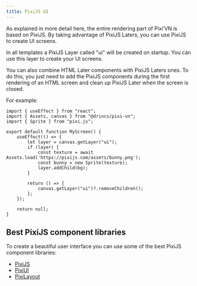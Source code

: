 ```yaml
---
title: PixiJS UI
---
```


As explained in more detail <DynamicLink href="/start/canvas">here</DynamicLink>, the entire rendering part of Pixi’VN is based on PixiJS. By taking advantage of <DynamicLink href="/start/interface#adding-pixijs-ui-layers">PixiJS Laters</DynamicLink>, you can use PixiJS to create UI screens.

<Callout title="Templates" type="info">
In all templates a PixiJS Layer called "ui" will be created on startup. You can use this layer to create your UI screens.
</Callout>

You can also combine HTML Later components with PixiJS Laters ones. To do this, you just need to add the PixiJS components during the first rendering of an HTML screen and clean up PixiJS Later when the screen is closed.

For example:

```tsx title="React"
import { useEffect } from "react";
import { Assets, canvas } from "@drincs/pixi-vn";
import { Sprite } from "pixi.js";

export default function MyScreen() {
    useEffect(() => {
        let layer = canvas.getLayer("ui");
        if (layer) {
            const texture = await Assets.load('https://pixijs.com/assets/bunny.png');
            const bunny = new Sprite(texture);
            layer.addChild(bg);
        }

        return () => {
            canvas.getLayer("ui")?.removeChildren();
        };
    });

    return null;
}
```

## Best PixiJS component libraries

To create a beautiful user interface you can use some of the best PixiJS component libraries:

* [PixiJS](https://pixijs.com/)
* [PixiUI](https://github.com/pixijs/ui)
* [PixiLayout](https://github.com/pixijs/layout)

